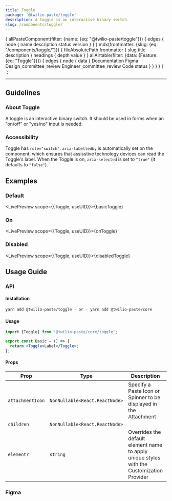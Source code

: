 ```yaml
---
title: Toggle
package: '@twilio-paste/toggle'
description: A toggle is an interactive binary switch.
slug: /components/toggle/
---
```



  {
    allPasteComponent(filter: {name: {eq: "@twilio-paste/toggle"}}) {
      edges {
        node {
          name
          description
          status
          version
        }
      }
    }
    mdx(frontmatter: {slug: {eq: "/components/toggle/"}}) {
      fileAbsolutePath
      frontmatter {
        slug
        title
        description
      }
      headings {
        depth
        value
      }
    }
    allAirtable(filter: {data: {Feature: {eq: "Toggle"}}}) {
      edges {
        node {
          data {
            Documentation
            Figma
            Design_committee_review
            Engineer_committee_review
            Code
            status
          }
        }
      }
    }
  }
`;

<NormalizedComponentHeader
  categoryRoute={SidebarCategoryRoutes.COMPONENTS}
  githubUrl="https://github.com/twilio-labs/paste/tree/main/packages/paste-core/components/toggle"
  storybookUrl="/?path=/story/components-toggle--default"
  data={props.data}
  description={props.data.mdx.frontmatter.description}
/>

---

<contentwrapper>

<PageAside data={props.data.mdx} />

<content>

## Guidelines

### About Toggle

A toggle is an interactive binary switch. It should be used in forms when an "on/off" or "yes/no" input is needed.

### Accessibility

Toggle has `role="switch"`. `aria-labelledby` is automatically set on the component, which ensures that assisstive technology devices can read the Toggle's label. When the Toggle is on, `aria-selected` is set to `"true"` (it defaults to `"false"`).

## Examples

### Default

<LivePreview scope={{Toggle, useUID}}>{basicToggle}</LivePreview>

### On

<LivePreview scope={{Toggle, useUID}}>{onToggle}</LivePreview>

### Disabled

<LivePreview scope={{Toggle, useUID}}>{disabledToggle}</LivePreview>

## Usage Guide

### API

#### Installation

```bash
yarn add @twilio-paste/toggle - or - yarn add @twilio-paste/core
```

#### Usage

```jsx
import {Toggle} from '@twilio-paste/core/toggle';

export const Basic = () => {
  return <Toggle>Label</Toggle>;
};
```

#### Props

| Prop             | Type                           | Description                                                                               | Default    |
| ---------------- | ------------------------------ | ----------------------------------------------------------------------------------------- | ---------- |
| `attachmentIcon` | `NonNullable<React.ReactNode>` | Specify a Paste Icon or Spinner to be displayed in the Attachment                         |            |
| `children`       | `NonNullable<React.ReactNode>` |                                                                                           |            |
| `element?`       | `string`                       | Overrides the default element name to apply unique styles with the Customization Provider | `'TOGGLE'` |

### Figma

<ChangelogRevealer>
  <Changelog />
</ChangelogRevealer>

</content>

</contentwrapper>
